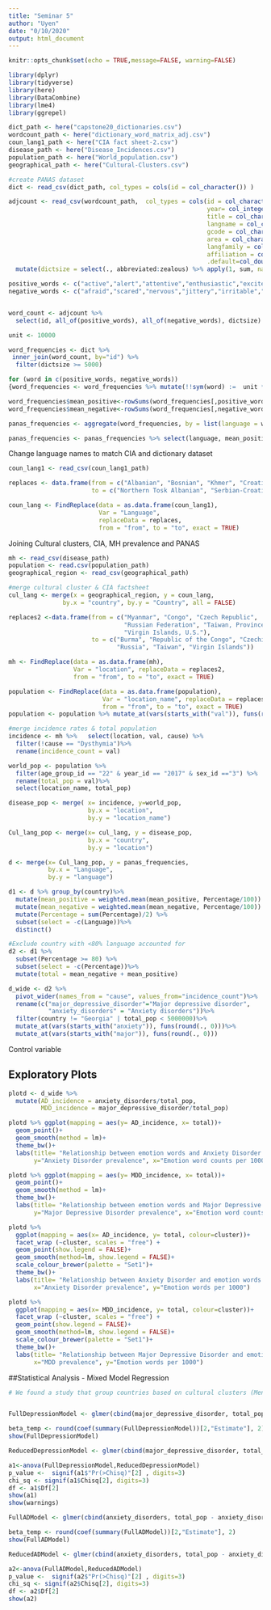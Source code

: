 ---
title: "Seminar 5"
author: "Uyen"
date: "0/10/2020"
output: html_document
---

```{r setup, echo = FALSE, include=TRUE}
knitr::opts_chunk$set(echo = TRUE,message=FALSE, warning=FALSE)
```

``` {r libraries}
library(dplyr)
library(tidyverse)
library(here)
library(DataCombine)
library(lme4)
library(ggrepel)
```

```{r loaddata, include=TRUE, cache=TRUE}
dict_path <- here("capstone20_dictionaries.csv")  
wordcount_path <- here("dictionary_word_matrix_adj.csv") 
coun_lang1_path <- here("CIA fact sheet-2.csv")
disease_path <- here("Disease_Incidences.csv")
population_path <- here("World_population.csv")
geographical_path <- here("Cultural-Clusters.csv")
```

```{r PANAS-dataset, include=TRUE, warning= FALSE}
#create PANAS dataset
dict <- read_csv(dict_path, col_types = cols(id = col_character()) ) 

adjcount <- read_csv(wordcount_path,  col_types = cols(id = col_character(), 
                                                       year= col_integer(), 
                                                       title = col_character(), 
                                                       langname = col_character(), 
                                                       gcode = col_character(), 
                                                       area = col_character(), 
                                                       langfamily = col_character(), 
                                                       affiliation = col_character(), 
                                                       .default=col_double()))  %>% 
  mutate(dictsize = select(., abbreviated:zealous) %>% apply(1, sum, na.rm=TRUE)) 

positive_words <- c("active","alert","attentive","enthusiastic","excited","interested","proud","happy", "joyful","delighted","cheerful","lively","energetic","strong","confident","bold","daring","fearless")
negative_words <- c("afraid","scared","nervous","jittery","irritable","hostile","guilty","ashamed","upset", "distressed","frightened","shaky","angry","disgusted","sad","lonely")


word_count <- adjcount %>% 
  select(id, all_of(positive_words), all_of(negative_words), dictsize) %>% mutate_all(~replace_na(.x, 0))

unit <- 10000

word_frequencies <- dict %>% 
 inner_join(word_count, by="id") %>%
  filter(dictsize >= 5000)

for (word in c(positive_words, negative_words))
{word_frequencies <- word_frequencies %>% mutate(!!sym(word) :=  unit * !!sym(word)/dictsize)}

word_frequencies$mean_positive<-rowSums(word_frequencies[,positive_words])
word_frequencies$mean_negative<-rowSums(word_frequencies[,negative_words])

panas_frequencies <- aggregate(word_frequencies, by = list(language = word_frequencies$langname),FUN = mean)

panas_frequencies <- panas_frequencies %>% select(language, mean_positive, mean_negative)

```

Change language names to match CIA and dictionary dataset
```{r CIA-dataset, include=TRUE,  warning= FALSE}

coun_lang1 <- read_csv(coun_lang1_path)

replaces <- data.frame(from = c("Albanian", "Bosnian", "Khmer", "Croatian", "Serbian", "Arabic", "Mandarin", "Persian", "Mongolian", "Greek", "Hebrew", "Armenian", "Malay", "Kyrgyz"), 
                       to = c("Northern Tosk Albanian", "Serbian-Croatian-Bosnian", "Central Khmer", "Serbian-Croatian-Bosnian", "Serbian-Croatian-Bosnian", "Standard Arabic", "Mandarin Chinese", "Western Farsi", "Halh Mongolian", "Modern Greek", "Modern Hebrew", "Eastern Armenian", "Standard Malay", "Kirghiz"))

coun_lang <- FindReplace(data = as.data.frame(coun_lang1), 
                         Var = "Language", 
                         replaceData = replaces, 
                         from = "from", to = "to", exact = TRUE)
```

Joining Cultural clusters, CIA, MH prevalence and PANAS

```{r Merge-all,  include =TRUE, warning= FALSE}
mh <- read_csv(disease_path)
population <- read.csv(population_path)
geographical_region <- read_csv(geographical_path) 

#merge cultural cluster & CIA factsheet
cul_lang <- merge(x = geographical_region, y = coun_lang, 
               by.x = "country", by.y = "Country", all = FALSE)

replaces2 <-data.frame(from = c("Myanmar", "Congo", "Czech Republic", 
                                "Russian Federation", "Taiwan, Province of China", 
                                "Virgin Islands, U.S."), 
                       to = c("Burma", "Republic of the Congo", "Czechia", 
                              "Russia", "Taiwan", "Virgin Islands"))

mh <- FindReplace(data = as.data.frame(mh),
                  Var = "location", replaceData = replaces2,
                  from = "from", to = "to", exact = TRUE)

population <- FindReplace(data = as.data.frame(population), 
                          Var = "location_name", replaceData = replaces2,
                          from = "from", to = "to", exact = TRUE)
population <- population %>% mutate_at(vars(starts_with("val")), funs(round(., 0)))

#merge incidence rates & total population
incidence <- mh %>%   select(location, val, cause) %>% 
  filter(!cause == "Dysthymia")%>%
  rename(incidence_count = val)

world_pop <- population %>% 
  filter(age_group_id == "22" & year_id == "2017" & sex_id =="3") %>%
  rename(total_pop = val)%>%
  select(location_name, total_pop)

disease_pop <- merge( x= incidence, y=world_pop, 
                      by.x = "location", 
                      by.y = "location_name")

Cul_lang_pop <- merge(x= cul_lang, y = disease_pop, 
                      by.x = "country", 
                      by.y = "location")

d <- merge(x= Cul_lang_pop, y = panas_frequencies, 
           by.x = "Language", 
           by.y = "language")

```

```{r dataset}
d1 <- d %>% group_by(country)%>% 
  mutate(mean_positive = weighted.mean(mean_positive, Percentage/100)) %>%
  mutate(mean_negative = weighted.mean(mean_negative, Percentage/100)) %>%
  mutate(Percentage = sum(Percentage)/2) %>% 
  subset(select = -c(Language))%>%
  distinct()

#Exclude country with <80% language accounted for
d2 <- d1 %>% 
  subset(Percentage >= 80) %>% 
  subset(select = -c(Percentage))%>% 
  mutate(total = mean_negative + mean_positive)

d_wide <- d2 %>% 
  pivot_wider(names_from = "cause", values_from="incidence_count")%>%
  rename(c("major_depressive_disorder"="Major depressive disorder",
           "anxiety_disorders" = "Anxiety disorders"))%>%
  filter(country != "Georgia" | total_pop < 5000000)%>%
  mutate_at(vars(starts_with("anxiety")), funs(round(., 0)))%>%
  mutate_at(vars(starts_with("major")), funs(round(., 0)))
```

Control variable



## Exploratory Plots
```{r, include=TRUE}
plotd <- d_wide %>% 
  mutate(AD_incidence = anxiety_disorders/total_pop,
         MDD_incidence = major_depressive_disorder/total_pop) 

plotd %>% ggplot(mapping = aes(y= AD_incidence, x= total))+
  geom_point()+
  geom_smooth(method = lm)+
  theme_bw()+
  labs(title= "Relationship between emotion words and Anxiety Disorder prevalence",
       y="Anxiety Disorder prevalence", x="Emotion word counts per 10000")

plotd %>% ggplot(mapping = aes(y= MDD_incidence, x= total))+
  geom_point()+
  geom_smooth(method = lm)+
  theme_bw()+
  labs(title= "Relationship between emotion words and Major Depressive Disorder prevalence",
       y="Major Depressive Disorder prevalence", x="Emotion word counts per 10000")
```

```{r, include=TRUE}
plotd %>% 
  ggplot(mapping = aes(x= AD_incidence, y= total, colour=cluster))+
  facet_wrap (~cluster, scales = "free") +
  geom_point(show.legend = FALSE)+
  geom_smooth(method=lm, show.legend = FALSE)+
  scale_colour_brewer(palette = "Set1")+
  theme_bw()+
  labs(title= "Relationship between Anxiety Disorder and emotion words by Cultural Cluster",
       x="Anxiety Disorder prevalence", y="Emotion words per 1000")

plotd %>% 
  ggplot(mapping = aes(x= MDD_incidence, y= total, colour=cluster))+
  facet_wrap (~cluster, scales = "free") +
  geom_point(show.legend = FALSE)+
  geom_smooth(method=lm, show.legend = FALSE)+
  scale_colour_brewer(palette = "Set1")+
  theme_bw()+
  labs(title= "Relationship between Major Depressive Disorder and emotion words by Cultural Cluster",
       x="MDD prevalence", y="Emotion words per 1000")
```


##Statistical Analysis - Mixed Model Regression
```{r MD regression, include=TRUE}
# We found a study that group countries based on cultural clusters (Mensah, Y. M., & Chen, H. Y. (2013). Global clustering of countries by culture–an extension of the GLOBE study.) and we will use this cultural cluster as our random effect for the analysis. 


FullDepressionModel <- glmer(cbind(major_depressive_disorder, total_pop - major_depressive_disorder) ~ total + (1|cluster), data = d_wide, family = binomial, control=glmerControl(optimizer="bobyqa", optCtrl = list(maxfun = 100000)))

beta_temp <- round(coef(summary(FullDepressionModel))[2,"Estimate"], 2)
show(FullDepressionModel)

ReducedDepressionModel <- glmer(cbind(major_depressive_disorder, total_pop - major_depressive_disorder) ~ (1|cluster), data = d_wide, family = binomial, control=glmerControl(optimizer="bobyqa", optCtrl = list(maxfun = 1000000)))

a1<-anova(FullDepressionModel,ReducedDepressionModel)
p_value <-  signif(a1$"Pr(>Chisq)"[2] , digits=3)
chi_sq <- signif(a1$Chisq[2], digits=3)
df <- a1$Df[2]
show(a1)
show(warnings)
```

```{r AD regression}
FullADModel <- glmer(cbind(anxiety_disorders, total_pop - anxiety_disorders) ~ total + (1|cluster), data = d_wide, family = binomial, control=glmerControl(optimizer="bobyqa"))

beta_temp <- round(coef(summary(FullADModel))[2,"Estimate"], 2)
show(FullADModel)

ReducedADModel <- glmer(cbind(anxiety_disorders, total_pop - anxiety_disorders) ~ (1|cluster), data = d_wide, family = binomial, control=glmerControl(optimizer="bobyqa"))

a2<-anova(FullADModel,ReducedADModel)
p_value <-  signif(a2$"Pr(>Chisq)"[2] , digits=3)
chi_sq <- signif(a2$Chisq[2], digits=3)
df <- a2$Df[2]
show(a2)
```


